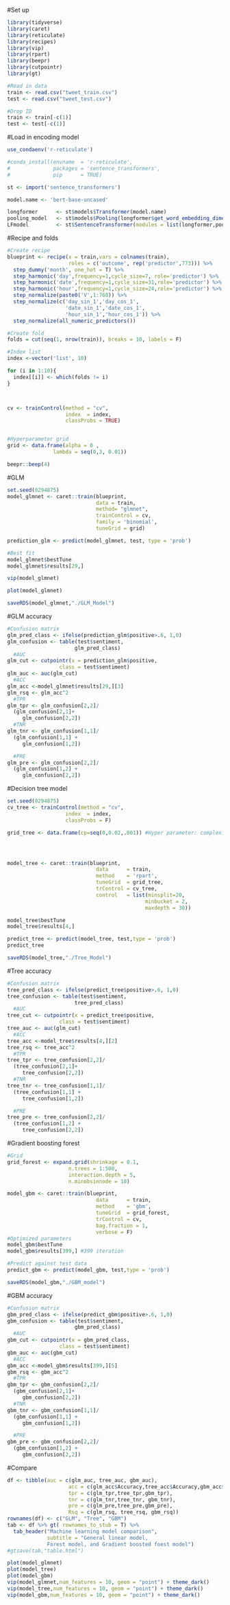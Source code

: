 #Set up 
```r
library(tidyverse)
library(caret)
library(reticulate)
library(recipes)
library(vip)
library(rpart)
library(beepr)
library(cutpointr)
library(gt)

#Read in data
train <- read.csv("tweet_train.csv")
test <- read.csv("tweet_test.csv")

#Drop ID
train <- train[-c(1)] 
test <- test[-c(1)] 
```

#Load in encoding model
```r
use_condaenv('r-reticulate')

#conda_install(envname  = 'r-reticulate',
#              packages = 'sentence_transformers',
#              pip      = TRUE)

st <- import('sentence_transformers')

model.name <- 'bert-base-uncased'

longformer      <- st$models$Transformer(model.name)
pooling_model   <- st$models$Pooling(longformer$get_word_embedding_dimension())
LFmodel         <- st$SentenceTransformer(modules = list(longformer,pooling_model))

```

#Recipe and folds 
```r
#Create recipe
blueprint <- recipe(x = train,vars = colnames(train), 
                    roles = c('outcome', rep('predictor',773))) %>% 
  step_dummy('month', one_hot = T) %>% 
  step_harmonic('day',frequency=1,cycle_size=7, role='predictor') %>%
  step_harmonic('date',frequency=1,cycle_size=31,role='predictor') %>%
  step_harmonic('hour',frequency=1,cycle_size=24,role='predictor') %>%
  step_normalize(paste0('V',1:768)) %>%
  step_normalize(c('day_sin_1','day_cos_1',
                   'date_sin_1','date_cos_1',
                   'hour_sin_1','hour_cos_1')) %>%
  step_normalize(all_numeric_predictors())

#Create fold 
folds = cut(seq(1, nrow(train)), breaks = 10, labels = F)

#Index list
index <-vector('list', 10)

for (i in 1:10){
  index[[i]] <- which(folds != i)
}



cv <- trainControl(method = "cv",
                   index  = index,
                   classProbs = TRUE)


#Hyperparameter grid 
grid <- data.frame(alpha = 0 , 
               lambda = seq(0,3, 0.01))

beepr::beep(4)
```

#GLM
```r
set.seed(0294875)
model_glmnet <- caret::train(blueprint, 
                             data = train,
                             method= "glmnet",
                             trainControl = cv,
                             family = 'binomial',
                             tuneGrid = grid)

prediction_glm <- predict(model_glmnet, test, type = 'prob')

#Best fit 
model_glmnet$bestTune
model_glmnet$results[29,]

vip(model_glmnet)

plot(model_glmnet)

saveRDS(model_glmnet,"./GLM_Model")
```

#GLM accuracy 
```r
#Confusion matrix
glm_pred_class <- ifelse(prediction_glm$positive>.6, 1,0)
glm_confusion <- table(test$sentiment,
                      glm_pred_class)
  #AUC
glm_cut <- cutpointr(x = prediction_glm$positive,
                 class = test$sentiment)
glm_auc <- auc(glm_cut) 
  #ACC
glm_acc <-model_glmnet$results[29,][3]
glm_rsq <- glm_acc^2
  #TPR
glm_tpr <- glm_confusion[2,2]/
  (glm_confusion[2,1]+
     glm_confusion[2,2])
  #TNR
glm_tnr <- glm_confusion[1,1]/
  (glm_confusion[1,1] + 
     glm_confusion[1,2])

  #PRE
glm_pre <- glm_confusion[2,2]/
  (glm_confusion[1,2] +
     glm_confusion[2,2])
```

#Decision tree model 
```r
set.seed(0294875)
cv_tree <- trainControl(method = "cv",
                   index  = index,
                   classProbs = F)

grid_tree <- data.frame(cp=seq(0,0.02,.001)) #Hyper parameter: complexity parameter




model_tree <- caret::train(blueprint,
                             data      = train,
                             method    = 'rpart',
                             tuneGrid  = grid_tree,
                             trControl = cv_tree,
                             control   = list(minsplit=20,
                                             minbucket = 2,
                                             maxdepth = 30))

model_tree$bestTune
model_tree$results[4,]

predict_tree <- predict(model_tree, test,type = 'prob')
predict_tree

saveRDS(model_tree,"./Tree_Model")

```

#Tree accuracy 
```r
#Confusion matrix
tree_pred_class <- ifelse(predict_tree$positive>.6, 1,0)
tree_confusion <- table(test$sentiment,
                      tree_pred_class)
  #AUC
tree_cut <- cutpointr(x = predict_tree$positive,
                 class = test$sentiment)
tree_auc <- auc(glm_cut) 
  #ACC
tree_acc <-model_tree$results[4,][2]
tree_rsq <- tree_acc^2
  #TPR
tree_tpr <- tree_confusion[2,2]/
  (tree_confusion[2,1]+
     tree_confusion[2,2])
  #TNR
tree_tnr <- tree_confusion[1,1]/
  (tree_confusion[1,1] + 
     tree_confusion[1,2])

  #PRE
tree_pre <- tree_confusion[2,2]/
  (tree_confusion[1,2] +
     tree_confusion[2,2])
```

#Gradient boosting forest
```r
#Grid
grid_forest <- expand.grid(shrinkage = 0.1,
                    n.trees = 1:500,
                    interaction.depth = 5,
                    n.minobsinnode = 10) 

model_gbm <- caret::train(blueprint,
                             data      = train,
                             method    = 'gbm',
                             tuneGrid  = grid_forest,
                             trControl = cv,
                             bag.fraction = 1,
                             verbose = F)
#Optimized parameters
model_gbm$bestTune
model_gbm$results[399,] #399 iteration

#Predict against test data
predict_gbm <- predict(model_gbm, test,type = 'prob')

saveRDS(model_gbm,"./GBM_model")
```

#GBM accuracy 
```r
#Confusion matrix
gbm_pred_class <- ifelse(predict_gbm$positive>.6, 1,0)
gbm_confusion <- table(test$sentiment,
                      gbm_pred_class)
  #AUC
gbm_cut <- cutpointr(x = gbm_pred_class,
                 class = test$sentiment)
gbm_auc <- auc(gbm_cut) 
  #ACC
gbm_acc <-model_gbm$results[399,][5]
gbm_rsq <- gbm_acc^2
  #TPR
gbm_tpr <- gbm_confusion[2,2]/
  (gbm_confusion[2,1]+
     gbm_confusion[2,2])
  #TNR
gbm_tnr <- gbm_confusion[1,1]/
  (gbm_confusion[1,1] + 
     gbm_confusion[1,2])

  #PRE
gbm_pre <- gbm_confusion[2,2]/
  (gbm_confusion[1,2] +
     gbm_confusion[2,2])
```

#Compare
```r
df <- tibble(auc = c(glm_auc, tree_auc, gbm_auc),
                    acc = c(glm_acc$Accuracy,tree_acc$Accuracy,gbm_acc$Accuracy),
                    tpr = c(glm_tpr,tree_tpr,gbm_tpr),
                    tnr = c(glm_tnr,tree_tnr, gbm_tnr),
                    pre = c(glm_pre,tree_pre,gbm_pre),
                    Rsq = c(glm_rsq, tree_rsq, gbm_rsq))
rownames(df) <- c("GLM", "Tree", "GBM")
tab <- df %>% gt( rownames_to_stub = T) %>% 
  tab_header("Machine learning model comparison",
             subtitle = "General linear model,
             Forest model, and Gradient boosted foest model")
#gtsave(tab,"table.html")

plot(model_glmnet)
plot(model_tree)
plot(model_gbm)
vip(model_glmnet,num_features = 10, geom = "point") + theme_dark()
vip(model_tree,num_features = 10, geom = "point") + theme_dark()
vip(model_gbm,num_features = 10, geom = "point") + theme_dark()


```

